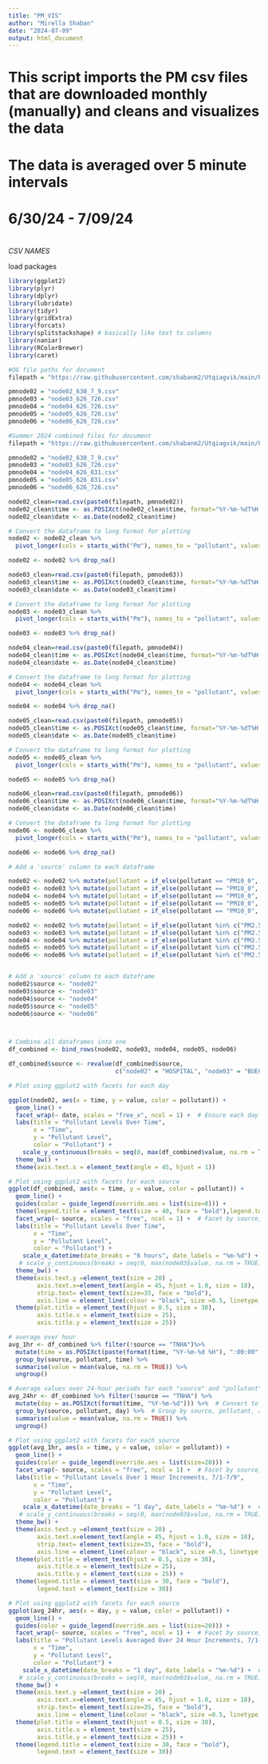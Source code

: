```yaml
---
title: "PM_VIS"
author: "Mirella Shaban"
date: "2024-07-09"
output: html_document
---
```


# This script imports the PM csv files that are downloaded monthly (manually) and cleans and visualizes the data
# The data is averaged over 5 minute intervals 


# 6/30/24 - 7/09/24
# 


*CSV NAMES*


load packages
```r
library(ggplot2)
library(plyr)
library(dplyr)
library(lubridate)
library(tidyr)
library(gridExtra)
library(forcats)
library(splitstackshape) # basically like text to columns
library(naniar)
library(RColorBrewer)
library(caret)
```

```r
#OG file paths for document
filepath = "https://raw.githubusercontent.com/shabanm2/Utqiagvik/main/PM/"

pmnode02 = "node02_630_7_9.csv"
pmnode03 = "node03_626_726.csv"
pmnode04 = "node04_626_726.csv"
pmnode05 = "node05_626_726.csv"
pmnode06 = "node06_626_726.csv"
```

```r
#Summer 2024 combined files for document
filepath = "https://raw.githubusercontent.com/shabanm2/Utqiagvik/main/PM/"

pmnode02 = "node02_630_7_9.csv"
pmnode03 = "node03_626_726.csv"
pmnode04 = "node04_626_831.csv"
pmnode05 = "node05_626_831.csv"
pmnode06 = "node06_626_726.csv"
```

```r
node02_clean=read.csv(paste0(filepath, pmnode02))
node02_clean$time <- as.POSIXct(node02_clean$time, format="%Y-%m-%dT%H:%M:%OSZ", tz="UTC")
node02_clean$date <- as.Date(node02_clean$time)

# Convert the dataframe to long format for plotting
node02 <- node02_clean %>%
  pivot_longer(cols = starts_with("Pm"), names_to = "pollutant", values_to = "value")

node02 <- node02 %>% drop_na()
```

```r
node03_clean=read.csv(paste0(filepath, pmnode03))
node03_clean$time <- as.POSIXct(node03_clean$time, format="%Y-%m-%dT%H:%M:%OSZ", tz="UTC")
node03_clean$date <- as.Date(node03_clean$time)

# Convert the dataframe to long format for plotting
node03 <- node03_clean %>%
  pivot_longer(cols = starts_with("Pm"), names_to = "pollutant", values_to = "value")

node03 <- node03 %>% drop_na()
```

```r
node04_clean=read.csv(paste0(filepath, pmnode04))
node04_clean$time <- as.POSIXct(node04_clean$time, format="%Y-%m-%dT%H:%M:%OSZ", tz="UTC")
node04_clean$date <- as.Date(node04_clean$time)

# Convert the dataframe to long format for plotting
node04 <- node04_clean %>%
  pivot_longer(cols = starts_with("Pm"), names_to = "pollutant", values_to = "value")

node04 <- node04 %>% drop_na()
```

```r
node05_clean=read.csv(paste0(filepath, pmnode05))
node05_clean$time <- as.POSIXct(node05_clean$time, format="%Y-%m-%dT%H:%M:%OSZ", tz="UTC")
node05_clean$date <- as.Date(node05_clean$time)

# Convert the dataframe to long format for plotting
node05 <- node05_clean %>%
  pivot_longer(cols = starts_with("Pm"), names_to = "pollutant", values_to = "value")

node05 <- node05 %>% drop_na()
```

```r
node06_clean=read.csv(paste0(filepath, pmnode06))
node06_clean$time <- as.POSIXct(node06_clean$time, format="%Y-%m-%dT%H:%M:%OSZ", tz="UTC")
node06_clean$date <- as.Date(node06_clean$time)

# Convert the dataframe to long format for plotting
node06 <- node06_clean %>%
  pivot_longer(cols = starts_with("Pm"), names_to = "pollutant", values_to = "value")

node06 <- node06 %>% drop_na()
```

```r
# Add a 'source' column to each dataframe

node02 <- node02 %>% mutate(pollutant = if_else(pollutant == "PM10_0", "Pm10.0", pollutant))
node03 <- node03 %>% mutate(pollutant = if_else(pollutant == "PM10_0", "Pm10.0", pollutant))
node04 <- node04 %>% mutate(pollutant = if_else(pollutant == "PM10_0", "Pm10.0", pollutant))
node05 <- node05 %>% mutate(pollutant = if_else(pollutant == "PM10_0", "Pm10.0", pollutant))
node06 <- node06 %>% mutate(pollutant = if_else(pollutant == "PM10_0", "Pm10.0", pollutant))

node02 <- node02 %>% mutate(pollutant = if_else(pollutant %in% c("PM2.5", "PM2_5"), "Pm2.5", pollutant))
node03 <- node03 %>% mutate(pollutant = if_else(pollutant %in% c("PM2.5", "PM2_5"), "Pm2.5", pollutant))
node04 <- node04 %>% mutate(pollutant = if_else(pollutant %in% c("PM2.5", "PM2_5"), "Pm2.5", pollutant))
node05 <- node05 %>% mutate(pollutant = if_else(pollutant %in% c("PM2.5", "PM2_5"), "Pm2.5", pollutant))
node06 <- node06 %>% mutate(pollutant = if_else(pollutant %in% c("PM2.5", "PM2_5"), "Pm2.5", pollutant))


# Add a 'source' column to each dataframe
node02$source <- "node02"
node03$source <- "node03"
node04$source <- "node04"
node05$source <- "node05"
node06$source <- "node06"



# Combine all dataframes into one
df_combined <- bind_rows(node02, node03, node04, node05, node06)
```

```r
df_combined$source <- revalue(df_combined$source,
                              c("node02" = "HOSPITAL", "node03" = "BUECI-PRV", "node04" = "NOAA", "node05" = "TNHA", "node06" = "CAKEEATER"))
```


```r
# Plot using ggplot2 with facets for each day

ggplot(node02, aes(x = time, y = value, color = pollutant)) +
  geom_line() +
  facet_wrap(~ date, scales = "free_x", ncol = 1) +  # Ensure each day is on a separate row
  labs(title = "Pollutant Levels Over Time",
       x = "Time",
       y = "Pollutant Level",
       color = "Pollutant") +
    scale_y_continuous(breaks = seq(0, max(df_combined$value, na.rm = TRUE), by = 10)) +  # Tick marks every 10 units
  theme_bw() +
  theme(axis.text.x = element_text(angle = 45, hjust = 1))

```

```r
# Plot using ggplot2 with facets for each source
ggplot(df_combined, aes(x = time, y = value, color = pollutant)) +
  geom_line() +
  guides(color = guide_legend(override.aes = list(size=0))) +
  theme(legend.title = element_text(size = 40, face = "bold"),legend.text = element_text(size = 30)) +
  facet_wrap(~ source, scales = "free", ncol = 1) +  # Facet by source, scales = "free" allows each part of the facet to have its own x and y axis based on that particular locations scale/range
  labs(title = "Pollutant Levels Over Time",
       x = "Time",
       y = "Pollutant Level",
       color = "Pollutant") +
    scale_x_datetime(date_breaks = "6 hours", date_labels = "%m-%d") +  # Set breaks every 6 hours
   # scale_y_continuous(breaks = seq(0, max(node03$value, na.rm = TRUE), by = 20)) +  # Tick marks every X units
  theme_bw() +
  theme(axis.text.y =element_text(size = 20) ,
        axis.text.x=element_text(angle = 45, hjust = 1.0, size = 18), 
        strip.text= element_text(size=35, face = "bold"),
        axis.line = element_line(colour = "black", size =0.5, linetype = "solid")) +
  theme(plot.title = element_text(hjust = 0.5, size = 30),
        axis.title.x = element_text(size = 25),
        axis.title.y = element_text(size = 25)) 

```
```r
# average over hour
avg_1hr <- df_combined %>% filter(!source == "TNHA")%>%
  mutate(time = as.POSIXct(paste(format(time, "%Y-%m-%d %H"), ":00:00", sep = ""))) %>%  # Round time to the start of the hour
  group_by(source, pollutant, time) %>%
  summarise(value = mean(value, na.rm = TRUE)) %>%
  ungroup()

# Average values over 24-hour periods for each "source" and "pollutant"
avg_24hr <- df_combined %>% filter(!source == "TNHA") %>%
  mutate(day = as.POSIXct(format(time, "%Y-%m-%d"))) %>%  # Convert to POSIXct, only year, month, and day
  group_by(source, pollutant, day) %>%  # Group by source, pollutant, and date
  summarise(value = mean(value, na.rm = TRUE)) %>%
  ungroup()

```


```r
# Plot using ggplot2 with facets for each source
ggplot(avg_1hr, aes(x = time, y = value, color = pollutant)) +
  geom_line() +
  guides(color = guide_legend(override.aes = list(size=20))) +
  facet_wrap(~ source, scales = "free", ncol = 1) +  # Facet by source, scales = "free" allows each part of the facet to have its own x and y axis based on that particular locations scale/range
  labs(title = "Pollutant Levels Over 1 Hour Increments, 7/1-7/9",
       x = "Time",
       y = "Pollutant Level",
       color = "Pollutant") +
    scale_x_datetime(date_breaks = "1 day", date_labels = "%m-%d") +  # Set breaks every 6 hours
   # scale_y_continuous(breaks = seq(0, max(node03$value, na.rm = TRUE), by = 20)) +  # Tick marks every X units
  theme_bw() +
  theme(axis.text.y =element_text(size = 20) ,
        axis.text.x=element_text(angle = 45, hjust = 1.0, size = 18), 
        strip.text= element_text(size=35, face = "bold"),
        axis.line = element_line(colour = "black", size =0.5, linetype = "solid")) +
  theme(plot.title = element_text(hjust = 0.5, size = 30),
        axis.title.x = element_text(size = 25),
        axis.title.y = element_text(size = 25)) +  
  theme(legend.title = element_text(size = 30, face = "bold"),
        legend.text = element_text(size = 30))

```

```r
# Plot using ggplot2 with facets for each source
ggplot(avg_24hr, aes(x = day, y = value, color = pollutant)) +
  geom_line() +
  guides(color = guide_legend(override.aes = list(size=20))) +
  facet_wrap(~ source, scales = "free", ncol = 1) +  # Facet by source, scales = "free" allows each part of the facet to have its own x and y axis based on that particular locations scale/range
  labs(title = "Pollutant Levels Averaged Over 24 Hour Increments, 7/1-7/9",
       x = "Time",
       y = "Pollutant Level",
       color = "Pollutant") +
    scale_x_datetime(date_breaks = "1 day", date_labels = "%m-%d") +  # Set breaks every 6 hours
   # scale_y_continuous(breaks = seq(0, max(node03$value, na.rm = TRUE), by = 20)) +  # Tick marks every X units
  theme_bw() +
  theme(axis.text.y =element_text(size = 20) ,
        axis.text.x=element_text(angle = 45, hjust = 1.0, size = 18), 
        strip.text= element_text(size=35, face = "bold"),
        axis.line = element_line(colour = "black", size =0.5, linetype = "solid")) +
  theme(plot.title = element_text(hjust = 0.5, size = 30),
        axis.title.x = element_text(size = 25),
        axis.title.y = element_text(size = 25)) +  
  theme(legend.title = element_text(size = 30, face = "bold"),
        legend.text = element_text(size = 30))
```


